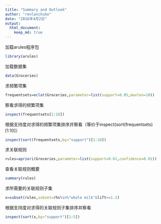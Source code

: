 ```yaml
---
title: "Summary and Outlook"
author: "renlanchuke"
date: "2016年4月2日"
output: 
  html_document:
    keep_md: true
---
```


加载arules程序包
```r
library(arules)  
```
加载数据集
```r
data(Groceries) 
```



求频繁项集
```r
frequentsets=eclat(Groceries,parameter=list(support=0.05,maxlen=10)) 
```
察看求得的频繁项集
```r
inspect(frequentsets[1:10])
```
根据支持度对求得的频繁项集排序并察看（等价于inspect(sort(frequentsets)[1:10]）
```r
inspect(sort(frequentsets,by="support")[1:10])  
```
求关联规则
```r
rules=apriori(Groceries,parameter=list(support=0.01,confidence=0.01))
```
查看关联规则概要
```r
summary(rules)    
```
求所需要的关联规则子集
```r
x=subset(rules,subset=rhs%in%"whole milk"&lift>=1.2) 
```
根据支持度对求得的关联规则子集排序并察看
```r
inspect(sort(x,by="support")[1:5]) 
```
